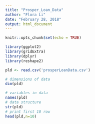 ```yaml
---
title: "Prosper_Loan_Data"
author: "Flora Li"
date: "February 28, 2018"
output: html_document
---
```


```r
knitr::opts_chunk$set(echo = TRUE)
```
```r
library(ggplot2)
library(gridExtra)
library(dplyr)
library(reshape2)
```
```r
pld <- read.csv('prosperLoanData.csv')
```
```r
# dimensions of data
dim(pld)
```
```r
# variables in data
names(pld)
# data structure 
str(pld)
# print first 10 row
head(pld,n=10)
```

